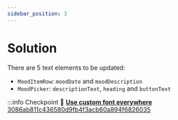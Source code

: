 ```yaml
---
sidebar_position: 3
---
```


# Solution

There are 5 text elements to be updated:

- `MoodItemRow`: `moodDate` and `moodDescription`
- `MoodPicker`: `descriptionText`, `heading` and `buttonText`

:::info Checkpoint 🔗
[**Use custom font everywhere** 3086ab811c436580d9fb4f3acb60a894f6826035](https://github.com/kadikraman/MoodTracker/commit/3086ab811c436580d9fb4f3acb60a894f6826035)
